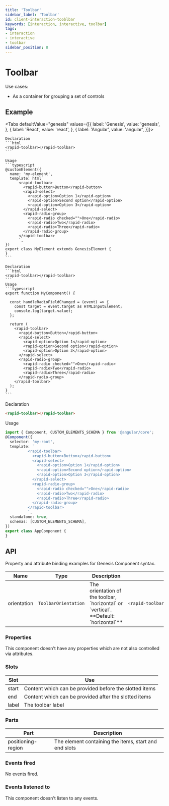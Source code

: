 ```yaml
---
title: 'Toolbar'
sidebar_label: 'Toolbar'
id: client-interaction-tooblbar
keywords: [interaction, interactive, toolbar]
tags:
- interaction
- interactive
- toolbar
sidebar_position: 8
---
```



# Toolbar

Use cases:
* As a container for grouping a set of controls

## Example

<ToolbarDemo />

<Tabs defaultValue="genesis" values={[{ label: 'Genesis', value: 'genesis', }, { label: 'React', value: 'react', }, { label: 'Angular', value: 'angular', }]}>

  <TabItem value="genesis">

    Declaration
    ```html
    <rapid-toolbar></rapid-toolbar>
    ```

    Usage
    ```typescript
    @customElement({
      name: 'my-element',
      template: html`
          <rapid-toolbar>
            <rapid-button>Button</rapid-button>
            <rapid-select>
              <rapid-option>Option 1</rapid-option>
              <rapid-option>Second option</rapid-option>
              <rapid-option>Option 3</rapid-option>
            </rapid-select>
            <rapid-radio-group>
              <rapid-radio checked="">One</rapid-radio>
              <rapid-radio>Two</rapid-radio>
              <rapid-radio>Three</rapid-radio>
            </rapid-radio-group>
          </rapid-toolbar>
          `,
    })
    export class MyElement extends GenesisElement {
    }
    ```

  </TabItem>
  <TabItem value="react">

    Declaration
    ```html
    <rapid-toolbar></rapid-toolbar>
    ```
    Usage
    ```typescript
    export function MyComponent() {

      const handleRadioFieldChanged = (event) => {
        const target = event.target as HTMLInputElement;
        console.log(target.value);
      };

      return (
        <rapid-toolbar>
          <rapid-button>Button</rapid-button>
          <rapid-select>
            <rapid-option>Option 1</rapid-option>
            <rapid-option>Second option</rapid-option>
            <rapid-option>Option 3</rapid-option>
          </rapid-select>
          <rapid-radio-group>
            <rapid-radio checked="">One</rapid-radio>
            <rapid-radio>Two</rapid-radio>
            <rapid-radio>Three</rapid-radio>
          </rapid-radio-group>
        </rapid-toolbar>
      );
    }
    ```
</TabItem>
<TabItem value="angular">

  Declaration
  ```html
  <rapid-toolbar></rapid-toolbar>
  ```

  Usage
  ```typescript
  import { Component, CUSTOM_ELEMENTS_SCHEMA } from '@angular/core';
  @Component({
    selector: 'my-root',
    template: `
            <rapid-toolbar>
              <rapid-button>Button</rapid-button>
              <rapid-select>
                <rapid-option>Option 1</rapid-option>
                <rapid-option>Second option</rapid-option>
                <rapid-option>Option 3</rapid-option>
              </rapid-select>
              <rapid-radio-group>
                <rapid-radio checked="">One</rapid-radio>
                <rapid-radio>Two</rapid-radio>
                <rapid-radio>Three</rapid-radio>
              </rapid-radio-group>
            </rapid-toolbar>
            `,
    standalone: true,
    schemas: [CUSTOM_ELEMENTS_SCHEMA],
  })
  export class AppComponent {
  }
  ```
</TabItem>
</Tabs>

## API

Property and attribute binding examples for Genesis Component syntax.

<table>
  <thead><tr><th>Name</th><th>Type</th><th>Description</th><th>Example</th></tr></thead>
  <tbody>
    <tr>
      <td>orientation</td>
      <td><code>ToolbarOrientation</code></td>
      <td>The orientation of the toolbar, `horizontal` or `vertical`. **Default: `horizontal`**</td>
<td>

```typescript
<rapid-toolbar orientation="horizontal">
```

</td>
    </tr>
  </tbody>
</table>

### Properties
This component doesn't have any properties which are not also controlled via attributes.

### Slots

| Slot | Use |
|---|---|
| start	|	Content which can be provided before the slotted items |
| end	|	Content which can be provided after the slotted items |
| label	| The toolbar label |

### Parts

| Part | Description |
|---|---|
| positioning-region | The element containing the items, start and end slots |

### Events fired
No events fired.

### Events listened to
This component doesn't listen to any events.

